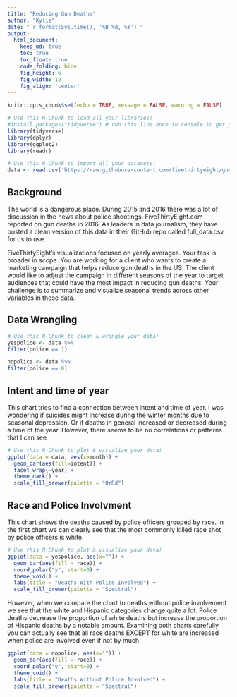 ---
title: "Reducing Gun Deaths"
author: "Kylie"
date: "`r format(Sys.time(), '%B %d, %Y')`"
output:
  html_document:  
    keep_md: true
    toc: true
    toc_float: true
    code_folding: hide
    fig_height: 6
    fig_width: 12
    fig_align: 'center'
---

```{r, echo=FALSE}
knitr::opts_chunk$set(echo = TRUE, message = FALSE, warning = FALSE)
```

```{r load_libraries, include=FALSE}
# Use this R-Chunk to load all your libraries!
#install.packages("tidyverse") # run this line once in console to get package
library(tidyverse)
library(dplyr)
library(ggplot2)
library(readr)

```

```{r load_data}
# Use this R-Chunk to import all your datasets!
data <- read.csv('https://raw.githubusercontent.com/fivethirtyeight/guns-data/master/full_data.csv')

```

## Background

The world is a dangerous place. During 2015 and 2016 there was a lot of discussion in the news about police shootings. FiveThirtyEight.com reported on gun deaths in 2016. As leaders in data journalism, they have posted a clean version of this data in their GitHub repo called full_data.csv for us to use.

FiveThirtyEight’s visualizations focused on yearly averages. Your task is broader in scope. You are working for a client who wants to create a marketing campaign that helps reduce gun deaths in the US. The client would like to adjust the campaign in different seasons of the year to target audiences that could have the most impact in reducing gun deaths. Your challenge is to summarize and visualize seasonal trends across other variables in these data.

## Data Wrangling

```{r tidy_data}
# Use this R-Chunk to clean & wrangle your data!
yespolice <- data %>%
filter(police == 1)

nopolice <- data %>%
filter(police == 0)
```

## Intent and time of year
This chart tries to find a connection between intent and time of year. I was wondering if suicides might increase during the winter months due to seasonal depression. Or if deaths in general increased or decreased during a time of the year. However, there seems to be no correlations or patterns that I can see

```{r chart1}
# Use this R-Chunk to plot & visualize your data!
ggplot(data = data, aes(x=month)) + 
  geom_bar(aes(fill=intent)) + 
  facet_wrap(~year) + 
  theme_dark() + 
  scale_fill_brewer(palette = "OrRd")
```

## Race and Police Involvment

This chart shows the deaths caused by police officers grouped by race. In the first chart we can clearly see that the most commonly killed race shot by police officers is white. 
```{r chart2}
# Use this R-Chunk to plot & visualize your data!
ggplot(data = yespolice, aes(x="")) + 
  geom_bar(aes(fill = race)) + 
  coord_polar("y", start=0) +
  theme_void() +
  labs(title = "Deaths With Police Involved") +
  scale_fill_brewer(palette = "Spectral")

```


However, when we compare the chart to deaths without police involvement we see that the white and Hispanic categories change quite a lot. Police deaths decrease the proportion of white deaths but increase the proportion of Hispanic deaths by a notable amount. Examining both charts carefully you can actually see that all race deaths EXCEPT for white are increased when police are involved even if not by much.
```{r chart3}
ggplot(data = nopolice, aes(x="")) + 
  geom_bar(aes(fill = race)) + 
  coord_polar("y", start=0) +
  theme_void() +
  labs(title = "Deaths Without Police Involved") +
  scale_fill_brewer(palette = "Spectral")

```

